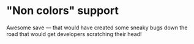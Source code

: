 # "Non colors" support

Awesome save — that would have created some sneaky bugs down the road that would get developers scratching their head!
